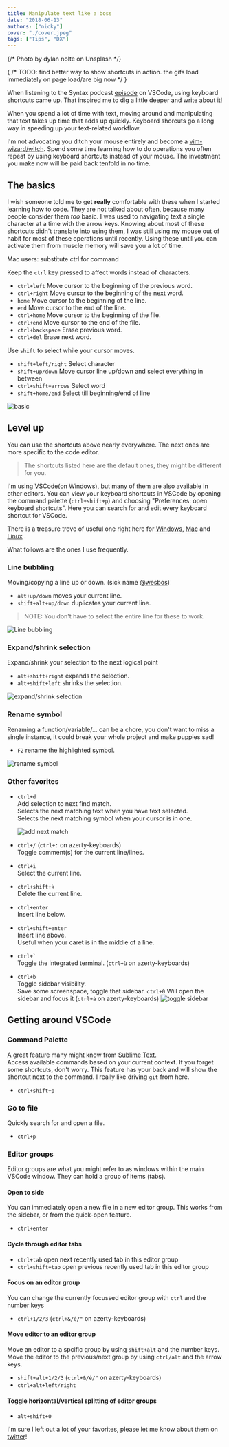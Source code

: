 ```yaml
---
title: Manipulate text like a boss
date: "2018-06-13"
authors: ["nicky"]
cover: "./cover.jpeg"
tags: ["Tips", "DX"]
---
```


{/* Photo by dylan nolte on Unsplash */}

{
  /* TODO: find better way to show shortcuts in action.
the gifs load immediately on page load/are big now */
}

When listening to the Syntax podcast [episode](https://syntax.fm/show/048/vs-code-round-two) on VSCode, using keyboard shortcuts came up. That inspired me to dig a little deeper and write about it!

When you spend a lot of time with text, moving around and manipulating that text takes up time that adds up quickly.
Keyboard shorcuts go a long way in speeding up your text-related workflow.

I'm not advocating you ditch your mouse entirely and become a [vim-wizard/witch](https://twitter.com/noopkat). Spend some time learning how to do operations you often repeat by using keyboard shortcuts instead of your mouse. The investment you make now will be paid back tenfold in no time.

## The basics

I wish someone told me to get **really** comfortable with these when I started learning how to code. They are not talked about often, because many people consider them _too_ basic.
I was used to navigating text a single character at a time with the arrow keys. Knowing about most of these shortcuts didn't translate into using them, I was still using my mouse out of habit for most of these operations until recently.
Using these until you can activate them from muscle memory will save you a lot of time.

<Aside>

Mac users: substitute ctrl for command

</Aside>

Keep the `ctrl` key pressed to affect words instead of characters.

- `ctrl+left` Move cursor to the beginning of the previous word.
- `ctrl+right` Move cursor to the beginning of the next word.
- `home` Move cursor to the beginning of the line.
- `end` Move cursor to the end of the line.
- `ctrl+home` Move cursor to the beginning of the file.
- `ctrl+end` Move cursor to the end of the file.
- `ctrl+backspace` Erase previous word.
- `ctrl+del` Erase next word.

Use `shift` to select while your cursor moves.

- `shift+left/right` Select character
- `shift+up/down` Move cursor line up/down and select everything in between
- `ctrl+shift+arrows` Select word
- `shift+home/end` Select till beginning/end of line

![basic](./basic.gif)

## Level up

You can use the shortcuts above nearly everywhere.
The next ones are more specific to the code editor.

> The shortcuts listed here are the default ones, they might be different for you.

I'm using [VSCode](https://code.visualstudio.com/)(on Windows), but many of them are also available in other editors. You can view your keyboard shortcuts in VSCode by opening the command palette (`ctrl+shift+p`) and choosing "Preferences: open keyboard shortcuts".
Here you can search for and edit every keyboard shortcut for VSCode.

There is a treasure trove of useful one right here for [Windows](https://code.visualstudio.com/shortcuts/keyboard-shortcuts-windows.pdf), [Mac](https://code.visualstudio.com/shortcuts/keyboard-shortcuts-macos.pdf) and [Linux](https://code.visualstudio.com/shortcuts/keyboard-shortcuts-linux.pdf)
.

What follows are the ones I use frequently.

### Line bubbling

Moving/copying a line up or down. (sick name [@wesbos](https://twitter.com/wesbos))

- `alt+up/down` moves your current line.
- `shift+alt+up/down` duplicates your current line.

> NOTE: You don't have to select the entire line for these to work.

![Line bubbling](line-bubbling.gif)

### Expand/shrink selection

Expand/shrink your selection to the next logical point

- `alt+shift+right` expands the selection.
- `alt+shift+left` shrinks the selection.

![expand/shrink selection](expand-shrink-selection.gif)

### Rename symbol

Renaming a function/variable/... can be a chore, you don't want to miss a single instance, it could break your whole project and make puppies sad!

- `F2` rename the highlighted symbol.

![rename symbol](rename-symbol.gif)

### Other favorites

- `ctrl+d`  
  Add selection to next find match.  
  Selects the next matching text when you have text selected.  
  Selects the next matching symbol when your cursor is in one.

  ![add next match](add-next-match.gif)

- `ctrl+/` (`ctrl+:` on azerty-keyboards)  
  Toggle comment(s) for the current line/lines.

- `ctrl+i`  
  Select the current line.

- `ctrl+shift+k`  
  Delete the current line.

- `ctrl+enter`  
  Insert line below.
- `ctrl+shift+enter`  
  Insert line above.  
  Useful when your caret is in the middle of a line.

- `` ctrl+` ``  
  Toggle the integrated terminal. (`ctrl+ù` on azerty-keyboards)

- `ctrl+b`  
  Toggle sidebar visibility.  
  Save some screenspace, toggle that sidebar.
  `ctrl+0` Will open the sidebar and focus it (`ctrl+à` on azerty-keyboards)
  ![toggle sidebar](toggle-sidebar.gif)

## Getting around VSCode

### Command Palette

A great feature many might know from [Sublime Text](https://www.sublimetext.com/).  
Access available commands based on your current context.
If you forget some shortcuts, don't worry. This feature has your back and will show the shortcut next to the command.
I really like driving `git` from here.

- `ctrl+shift+p`

### Go to file

Quickly search for and open a file.

- `ctrl+p`

### Editor groups

Editor groups are what you might refer to as windows within the main VSCode window. They can hold a group of items (tabs).

#### Open to side

You can immediately open a new file in a new editor group. This works from the sidebar, or from the quick-open feature.

- `ctrl+enter`

#### Cycle through editor tabs

- `ctrl+tab` open next recently used tab in this editor group
- `ctrl+shift+tab` open previous recently used tab in this editor group

#### Focus on an editor group

You can change the currently focussed editor group with `ctrl` and the number keys

- `ctrl+1/2/3` (`ctrl+&/é/"` on azerty-keyboards)

#### Move editor to an editor group

Move an editor to a spcific group by using `shift+alt` and the number keys.
Move the editor to the previous/next group by using `ctrl/alt` and the arrow keys.

- `shift+alt+1/2/3` (`ctrl+&/é/"` on azerty-keyboards)
- `ctrl+alt+left/right`

#### Toggle horizontal/vertical splitting of editor groups

- `alt+shift+0`

I'm sure I left out a lot of your favorites, please let me know about them on [twitter](https://twitter.com/nmeuleman)!
